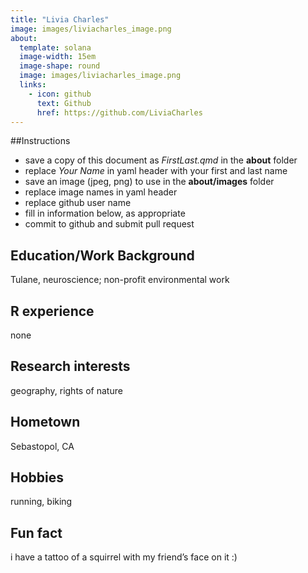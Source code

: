 ```yaml
---
title: "Livia Charles"
image: images/liviacharles_image.png
about:
  template: solana
  image-width: 15em
  image-shape: round
  image: images/liviacharles_image.png
  links:
    - icon: github
      text: Github
      href: https://github.com/LiviaCharles
---
```


##Instructions

  - save a copy of this document as *FirstLast.qmd* in the **about** folder
  - replace *Your Name* in yaml header with your first and last name
  - save an image (jpeg, png) to use in the **about/images** folder
  - replace image names in yaml header
  - replace github user name
  - fill in information below, as appropriate
  - commit to github and submit pull request

## Education/Work Background
Tulane, neuroscience; non-profit environmental work

## R experience
none

## Research interests
geography, rights of nature

## Hometown
Sebastopol, CA

## Hobbies
running, biking

## Fun fact
i have a tattoo of a squirrel with my friend's face on it :) 